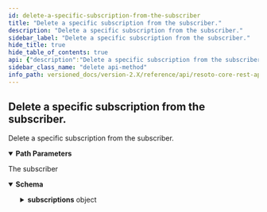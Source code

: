 ```yaml
---
id: delete-a-specific-subscription-from-the-subscriber
title: "Delete a specific subscription from the subscriber."
description: "Delete a specific subscription from the subscriber."
sidebar_label: "Delete a specific subscription from the subscriber."
hide_title: true
hide_table_of_contents: true
api: {"description":"Delete a specific subscription from the subscriber.","tags":["subscriptions"],"parameters":[{"name":"subscriber_id","in":"path","description":"The identifier of the subscriber","required":true,"schema":{"type":"string"}},{"name":"event_type","in":"path","description":"The action event type.","required":true,"schema":{"type":"string"}}],"responses":{"200":{"description":"The subscriber","content":{"application/json":{"schema":{"description":"A subscriber has a unique name and a list of subscriptions","type":"object","properties":{"id":{"type":"string","description":"The identifier of this subscriber"},"subscriptions":{"type":"object","description":"The dictionary of subscriptions, where the key is the message type","additionalProperties":{"description":"The definition of an action subscription","type":"object","properties":{"message_type":{"type":"string","description":"The name of the action to listen to"},"wait_for_completion":{"type":"boolean","description":"If an action is sent to this subscriber, the event sender should wait until this\nsubscriber has processed the message and send a done message.\nThis is the expected behaviour of every actor and defaults to true.\n","default":true},"timeout":{"type":"number","description":"This is the duration in seconds this subscriber has time to execute the action.\nAfter this time the sender assumes a failure and rejects the result of this actor.\n","default":60}}}}}}}}}},"method":"delete","path":"/subscriber/{subscriber_id}/{event_type}","servers":[{"url":"https://localhost:8900"}],"info":{"title":"Resoto Core REST API","version":"V1"},"postman":{"name":"Delete a specific subscription from the subscriber.","description":{"content":"Delete a specific subscription from the subscriber.","type":"text/plain"},"url":{"path":["subscriber",":subscriber_id",":event_type"],"host":["{{baseUrl}}"],"query":[],"variable":[{"disabled":false,"description":{"content":"(Required) The identifier of the subscriber","type":"text/plain"},"type":"any","value":"","key":"subscriber_id"},{"disabled":false,"description":{"content":"(Required) The action event type.","type":"text/plain"},"type":"any","value":"","key":"event_type"}]},"header":[{"key":"Accept","value":"application/json"}],"method":"DELETE"}}
sidebar_class_name: "delete api-method"
info_path: versioned_docs/version-2.X/reference/api/resoto-core-rest-api
---
```



## Delete a specific subscription from the subscriber.

Delete a specific subscription from the subscriber.

<details style={{"marginBottom":"1rem"}} data-collapsed={false} open={true}><summary style={{}}><strong>Path Parameters</strong></summary><div><ul><ParamsItem className={"paramsItem"} param={{"name":"subscriber_id","in":"path","description":"The identifier of the subscriber","required":true,"schema":{"type":"string"}}}></ParamsItem><ParamsItem className={"paramsItem"} param={{"name":"event_type","in":"path","description":"The action event type.","required":true,"schema":{"type":"string"}}}></ParamsItem></ul></div></details><div><ApiTabs><TabItem label={"200"} value={"200"}><div>

The subscriber

</div><div><MimeTabs schemaType={"response"}><TabItem label={"application/json"} value={"application/json"}><SchemaTabs><TabItem label={"Schema"} value={"Schema"}><details style={{}} data-collapsed={false} open={true}><summary style={{"textAlign":"left"}}><strong>Schema</strong></summary><div style={{"textAlign":"left","marginLeft":"1rem"}}></div><ul style={{"marginLeft":"1rem"}}><SchemaItem collapsible={false} name={"id"} required={false} schemaDescription={"The identifier of this subscriber"} schemaName={"string"} qualifierMessage={undefined} defaultValue={undefined}></SchemaItem><SchemaItem collapsible={true} className={"schemaItem"}><details style={{}}><summary style={{}}><strong>subscriptions</strong><span style={{"opacity":"0.6"}}> object</span></summary><div style={{"marginLeft":"1rem"}}><div style={{"marginTop":".5rem","marginBottom":".5rem"}}>

The dictionary of subscriptions, where the key is the message type

</div><li><div><code>property name*</code><span style={{"opacity":"0.6"}}> object</span></div></li></div></details></SchemaItem></ul></details></TabItem><TabItem label={"Example (from schema)"} value={"Example (from schema)"}><ResponseSamples responseExample={"{\n  \"id\": \"string\",\n  \"subscriptions\": {}\n}"} language={"json"}></ResponseSamples></TabItem></SchemaTabs></TabItem></MimeTabs></div></TabItem></ApiTabs></div>

